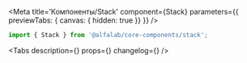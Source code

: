 


<Meta
    title='Компоненты/Stack'
    component={Stack}
    parameters={{ previewTabs: { canvas: { hidden: true }} }}
/>


<!-- Canvas -->

<Story name='Stack'>
    <div />
</Story>


<!-- Docs -->

<ComponentHeader
    name='Stack'
    version={version}
    package='@alfalab/core-components/stack'
    stage={2}
/>

```jsx
import { Stack } from '@alfalab/core-components/stack';
```

<Tabs
    description={<Description />}
    props={<Props of={StackTS} />}
    changelog={<Changelog />}
/>
